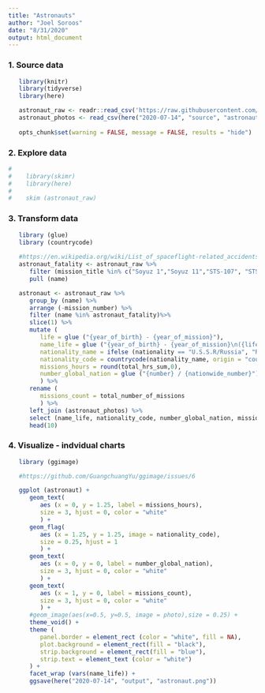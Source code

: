 ```yaml
---
title: "Astronauts"
author: "Joel Soroos"
date: "8/31/2020"
output: html_document
---
```



### 1. Source data
```r

   library(knitr)
   library(tidyverse)
   library(here)

   astronaut_raw <- readr::read_csv('https://raw.githubusercontent.com/rfordatascience/tidytuesday/master/data/2020/2020-07-14/astronauts.csv')
   astronaut_photos <- read_csv(here("2020-07-14", "source", "astronaut photos.csv"))
   
   opts_chunk$set(warning = FALSE, message = FALSE, results = "hide")
```


### 2.  Explore data
```r
# 
#    library(skimr)
#    library(here)
# 
#    skim (astronaut_raw)
```


### 3.  Transform data
```r

   library (glue)
   library (countrycode)
   
   #https://en.wikipedia.org/wiki/List_of_spaceflight-related_accidents_and_incidents
   astronaut_fatality <- astronaut_raw %>%
      filter (mission_title %in% c("Soyuz 1","Soyuz 11","STS-107", "STS-51L","STS-51-L", "STS 51-L")) %>%
      pull (name)

   astronaut <- astronaut_raw %>%
      group_by (name) %>%
      arrange (-mission_number) %>%
      filter (name %in% astronaut_fatality)%>%
      slice(1) %>%
      mutate (
         life = glue ("{year_of_birth} - {year_of_mission}"),
         name_life = glue ("{year_of_birth} - {year_of_mission}\n({life})"),
         nationality_name = ifelse (nationality == "U.S.S.R/Russia", "Russia",nationality),
         nationality_code = countrycode(nationality_name, origin = "country.name", destination = "iso2c"),
         missions_hours = round(total_hrs_sum,0),
         number_global_nation = glue ("{number} / {nationwide_number}")
         ) %>%
      rename (
         missions_count = total_number_of_missions
         ) %>%
      left_join (astronaut_photos) %>%
      select (name_life, nationality_code, number_global_nation, mission_title, occupation, missions_count, missions_hours, photo) %>%
      head(10)
```


### 4.  Visualize - indvidual charts
```r

   library (ggimage)

   #https://github.com/GuangchuangYu/ggimage/issues/6

   ggplot (astronaut) +
      geom_text(
         aes (x = 0, y = 1.25, label = missions_hours),
         size = 3, hjust = 0, color = "white"
         ) +
      geom_flag(
         aes (x = 1.25, y = 1.25, image = nationality_code),
         size = 0.25, hjust = 1
         ) +
      geom_text(
         aes (x = 0, y = 0, label = number_global_nation),
         size = 3, hjust = 0, color = "white"
         ) +
      geom_text(
         aes (x = 1, y = 0, label = missions_count),
         size = 3, hjust = 0, color = "white"
         ) +
      #geom_image(aes(x=0.5, y=0.5, image = photo),size = 0.25) +
      theme_void() +
      theme (
         panel.border = element_rect (color = "white", fill = NA),
         plot.background = element_rect(fill = "black"),
         strip.background = element_rect(fill = "blue"),
         strip.text = element_text (color = "white")
      ) +
      facet_wrap (vars(name_life)) +
      ggsave(here("2020-07-14", "output", "astronaut.png"))
```